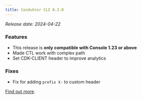 ```yaml
---
title: Conduktor CLI 0.2.0
---
```


*Release date: 2024-04-22*

### Features
- This release is **only compatible with Console 1.23 or above**
- Made CTL work with complex path 
- Set CDK-CLIENT header to improve analytics

### Fixes
- Fix for adding `prefix X-` to custom header

[Find out more](https://github.com/conduktor/ctl/releases/tag/0.2.0/).

